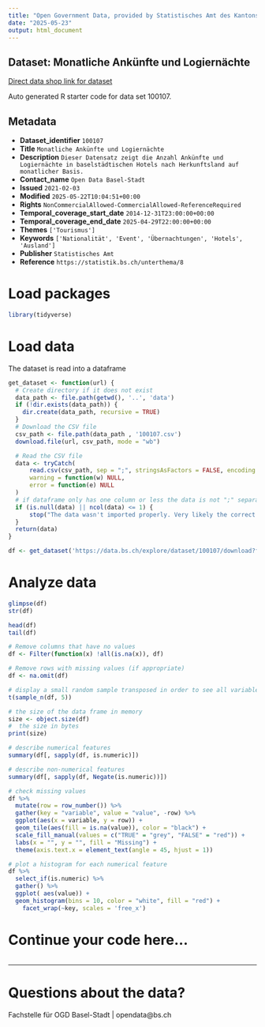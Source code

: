 ```yaml
---
title: "Open Government Data, provided by Statistisches Amt des Kantons Basel-Stadt - Fachstelle OGD"
date: "2025-05-23"
output: html_document
---
```


## Dataset: Monatliche Ankünfte und Logiernächte

[Direct data shop link for dataset](https://data.bs.ch/explore/dataset/100107)

Auto generated R starter code for data set 100107.

## Metadata

- **Dataset_identifier** `100107`
- **Title** `Monatliche Ankünfte und Logiernächte`
- **Description** `Dieser Datensatz zeigt die Anzahl Ankünfte und Logiernächte in baselstädtischen Hotels nach Herkunftsland auf monatlicher Basis.`
- **Contact_name** `Open Data Basel-Stadt`
- **Issued** `2021-02-03`
- **Modified** `2025-05-22T10:04:51+00:00`
- **Rights** `NonCommercialAllowed-CommercialAllowed-ReferenceRequired`
- **Temporal_coverage_start_date** `2014-12-31T23:00:00+00:00`
- **Temporal_coverage_end_date** `2025-04-29T22:00:00+00:00`
- **Themes** `['Tourismus']`
- **Keywords** `['Nationalität', 'Event', 'Übernachtungen', 'Hotels', 'Ausland']`
- **Publisher** `Statistisches Amt`
- **Reference** `https://statistik.bs.ch/unterthema/8`


# Load packages

```r

library(tidyverse)
```

# Load data

The dataset is read into a dataframe

```r
get_dataset <- function(url) {
  # Create directory if it does not exist
  data_path <- file.path(getwd(), '..', 'data')
  if (!dir.exists(data_path)) {
    dir.create(data_path, recursive = TRUE)
  }
  # Download the CSV file
  csv_path <- file.path(data_path , '100107.csv')
  download.file(url, csv_path, mode = "wb")

  # Read the CSV file
  data <- tryCatch(
      read.csv(csv_path, sep = ";", stringsAsFactors = FALSE, encoding = "UTF-8"),
      warning = function(w) NULL,
      error = function(e) NULL
  )
  # if dataframe only has one column or less the data is not ";" separated
  if (is.null(data) || ncol(data) <= 1) {
      stop("The data wasn't imported properly. Very likely the correct separator couldn't be found.\nPlease check the dataset manually and adjust the code.")
  }
  return(data)
}
```

```r

df <- get_dataset('https://data.bs.ch/explore/dataset/100107/download?format=csv&timezone=Europe%2FZurich')

```

# Analyze data

```r

glimpse(df)
str(df)

head(df)
tail(df)

```

```r
# Remove columns that have no values
df <- Filter(function(x) !all(is.na(x)), df)

# Remove rows with missing values (if appropriate)
df <- na.omit(df)
```

```r
# display a small random sample transposed in order to see all variables
t(sample_n(df, 5))
```

```r
# the size of the data frame in memory
size <- object.size(df)
#  the size in bytes
print(size)
```

```r
# describe numerical features
summary(df[, sapply(df, is.numeric)])
```

```r
# describe non-numerical features
summary(df[, sapply(df, Negate(is.numeric))])
```

```r
# check missing values
df %>%
  mutate(row = row_number()) %>%
  gather(key = "variable", value = "value", -row) %>%
  ggplot(aes(x = variable, y = row)) +
  geom_tile(aes(fill = is.na(value)), color = "black") +
  scale_fill_manual(values = c("TRUE" = "grey", "FALSE" = "red")) +
  labs(x = "", y = "", fill = "Missing") +
  theme(axis.text.x = element_text(angle = 45, hjust = 1))
```

```r
# plot a histogram for each numerical feature
df %>%
  select_if(is.numeric) %>%
  gather() %>%
  ggplot( aes(value)) +
  geom_histogram(bins = 10, color = "white", fill = "red") +
    facet_wrap(~key, scales = 'free_x')
```

# Continue your code here...

```r

```
------------------------------------------------------------------------

# Questions about the data?

Fachstelle für OGD Basel-Stadt | opendata@bs.ch

